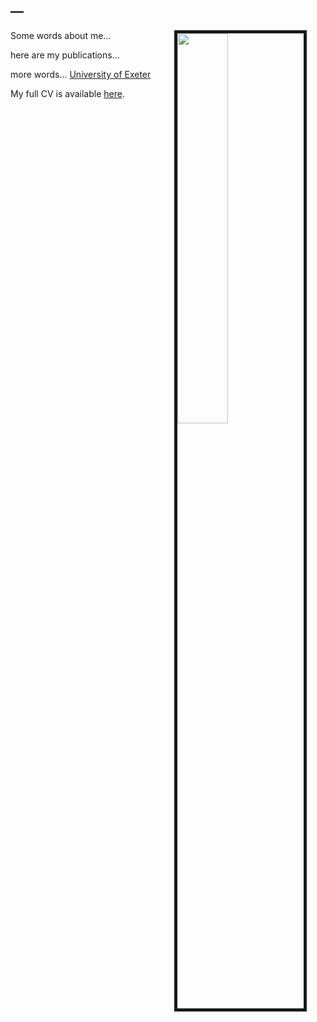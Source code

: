 ---
---

<link rel="stylesheet" href="styles.css" type="text/css">

<img src="images/Nice_v1.png" style="width:40%; border:5px solid; margin-right: 30px" align="right">

Some words about me... 

here are my publications...

more words...  [University of Exeter](https://lifesciences.exeter.ac.uk/) 


My full CV is available [here](files/Hugh_Graham_CV.pdf).